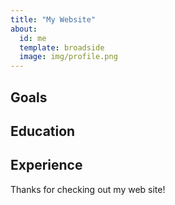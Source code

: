 ```yaml
---
title: "My Website"
about:
  id: me
  template: broadside
  image: img/profile.png
---
```


:::{#me}

## Goals

## Education

## Experience

:::

Thanks for checking out my web site!
